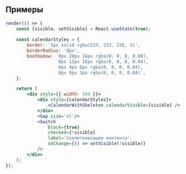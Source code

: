## Примеры

```jsx live desktopOnly
render(() => {
    const [visible, setVisible] = React.useState(true);
    
    const calendarStyles = {
        border: '1px solid rgba(233, 233, 235, 1)',
        borderRadius: '8px',
        boxShadow: `0px 20px 24px rgba(0, 0, 0, 0.08),
                    0px 12px 16px rgba(0, 0, 0, 0.04),
                    0px 4px 8px rgba(0, 0, 0, 0.04),
                    0px 0px 1px rgba(0, 0, 0, 0.04)`,
    };

    return (
        <div style={{ width: 344 }}>
            <div style={calendarStyles}>
                <CalendarWithSkeleton calendarVisible={visible} />
            </div>
            <Gap size='xl'/>
            <Switch
                block={true}
                checked={!visible}
                label='Скелетонизация контента'
                onChange={() => setVisible(!visible)}
            />
        </div>
    );
});
```
